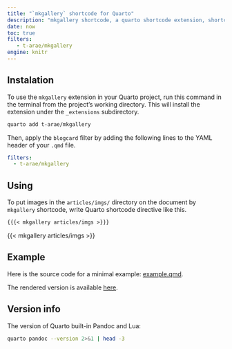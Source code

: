 ```yaml
---
title: "`mkgallery` shortcode for Quarto"
description: "mkgallery shortcode, a quarto shortcode extension, shortcode makes easy to embed images in the specified directory."
date: now
toc: true
filters:
   - t-arae/mkgallery
engine: knitr
---
```


## Instalation

To use the `mkgallery` extension in your Quarto project, run this command in the terminal from the project's working directory.
This will install the extension under the `_extensions` subdirectory.

```bash
quarto add t-arae/mkgallery
```

Then, apply the `blogcard` filter by adding the following lines to the YAML header of your `.qmd` file.

```yaml
filters:
  - t-arae/mkgallery
```

## Using

To put images in the `articles/imgs/` directory on the document by `mkgallery` shortcode, write Quarto shortcode directive like this.

```markdown
{{{< mkgallery articles/imgs >}}}
```

:::{.border .p-3}
{{< mkgallery articles/imgs >}}
:::

## Example

Here is the source code for a minimal example: [example.qmd](https://github.com/t-arae/mkgallery/blob/main/articles/example.qmd).

The rendered version is available [here](https://t-arae.quarto.pub/mkgallery/).

## Version info

The version of Quarto built-in Pandoc and Lua:

```bash
quarto pandoc --version 2>&1 | head -3
```
